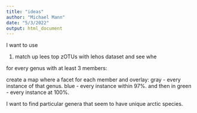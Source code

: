 ```yaml
---
title: "ideas"
author: "Michael Mann"
date: "5/3/2022"
output: html_document
---
```


I want to use 

1. match up lees top zOTUs with lehos dataset and see whe


for every genus with at least 3 members:


create a map where a facet for each member and overlay: gray - every instance of that genus. blue - every instance within 97%. and then in green - every instance at 100%. 

I want to find particular genera that seem to have unique arctic species. 